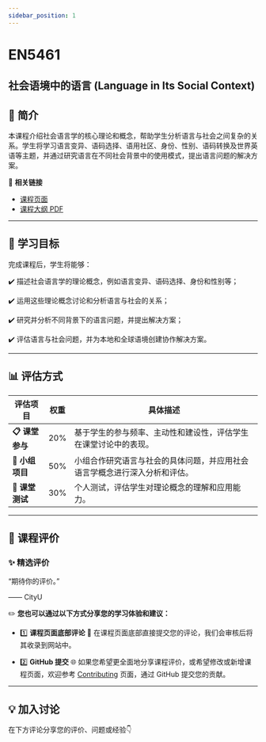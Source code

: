 ```yaml
---
sidebar_position: 1
---
```


# EN5461
## 社会语境中的语言 (Language in Its Social Context)

## **📘 简介**
本课程介绍社会语言学的核心理论和概念，帮助学生分析语言与社会之间复杂的关系。学生将学习语言变异、语码选择、语用社区、身份、性别、语码转换及世界英语等主题，并通过研究语言在不同社会背景中的使用模式，提出语言问题的解决方案。

🔗 **相关链接**
- [课程页面](https://www.cityu.edu.hk/catalogue/pg/202425/course/EN5461.htm)
- [课程大纲 PDF](https://www.cityu.edu.hk/catalogue/pg/202425/course/EN5461.pdf)

---

## **🎯 学习目标**

完成课程后，学生将能够：

✔️ 描述社会语言学的理论概念，例如语言变异、语码选择、身份和性别等；

✔️ 运用这些理论概念讨论和分析语言与社会的关系；

✔️ 研究并分析不同背景下的语言问题，并提出解决方案；

✔️ 评估语言与社会问题，并为本地和全球语境创建协作解决方案。

---

## **📊 评估方式**

| **评估项目**          | **权重** | **具体描述**                                                                                       |
|----------------------|---------|---------------------------------------------------------------------------------------------------|
| **📋 课堂参与**       | 20%     | 基于学生的参与频率、主动性和建设性，评估学生在课堂讨论中的表现。                                  |
| **📂 小组项目**       | 50%     | 小组合作研究语言与社会的具体问题，并应用社会语言学概念进行深入分析和评估。                       |
| **📢 课堂测试**       | 30%     | 个人测试，评估学生对理论概念的理解和应用能力。                                                    |

---

## **💬 课程评价**

### ✨ **精选评价**
<div className={commentStyles.commentBox}>
    <p className={commentStyles.commentText}>
        “期待你的评价。”
    </p>
    <p className={commentStyles.commentAuthor}>—— CityU</p>
</div>

✏️ **您也可以通过以下方式分享您的学习体验和建议：**

- 1️⃣ **课程页面底部评论**
💬 在课程页面底部直接提交您的评论，我们会审核后将其收录到网站中。

- 2️⃣ **GitHub 提交**
🌐 如果您希望更全面地分享课程评价，或希望修改或新增课程页面，欢迎参考 [Contributing](https://penjc.github.io/cityU-navigator/contributing) 页面，通过 GitHub 提交您的贡献。

---

## **💡 加入讨论**

在下方评论分享您的评价、问题或经验👇
<Utterances />
